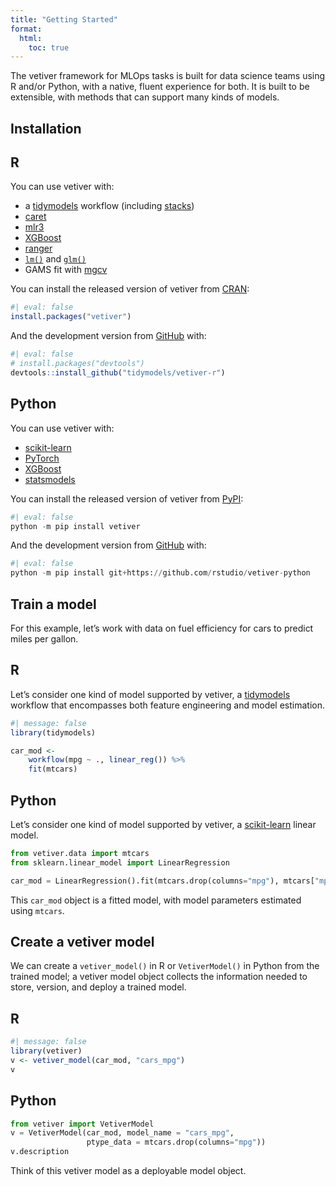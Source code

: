 ```yaml
---
title: "Getting Started"
format:
  html:
    toc: true
---
```


The vetiver framework for MLOps tasks is built for data science teams using R and/or Python, with a native, fluent experience for both.
It is built to be extensible, with methods that can support many kinds of models.

## Installation

::: {.panel-tabset group="language"}
## R

You can use vetiver with:

-   a [tidymodels](https://www.tidymodels.org/) workflow (including [stacks](https://stacks.tidymodels.org/))
-   [caret](https://topepo.github.io/caret/)
-   [mlr3](https://mlr3.mlr-org.com/)
-   [XGBoost](https://xgboost.readthedocs.io/en/latest/R-package/)
-   [ranger](https://cran.r-project.org/package=ranger)
-   [`lm()`](https://stat.ethz.ch/R-manual/R-patched/library/stats/html/lm.html) and [`glm()`](https://stat.ethz.ch/R-manual/R-patched/library/stats/html/glm.html)
-   GAMS fit with [mgcv](https://CRAN.R-project.org/package=mgcv)

You can install the released version of vetiver from [CRAN](https://cran.r-project.org/package=vetiver):

```r
#| eval: false
install.packages("vetiver")
```

And the development version from [GitHub](https://github.com/rstudio/vetiver-r) with:

```r
#| eval: false
# install.packages("devtools")
devtools::install_github("tidymodels/vetiver-r")
```

## Python

You can use vetiver with:

-   [scikit-learn](https://scikit-learn.org/)
-   [PyTorch](https://pytorch.org/)
-   [XGBoost](https://xgboost.readthedocs.io/en/stable/python/index.html)
-   [statsmodels](https://www.statsmodels.org/stable/index.html)

You can install the released version of vetiver from [PyPI](https://pypi.org/project/vetiver/):

```python
#| eval: false
python -m pip install vetiver
```

And the development version from [GitHub](https://github.com/rstudio/vetiver-python) with:

```python
#| eval: false
python -m pip install git+https://github.com/rstudio/vetiver-python
```
:::

## Train a model

For this example, let's work with data on fuel efficiency for cars to predict miles per gallon.

::: {.panel-tabset group="language"}
## R

Let's consider one kind of model supported by vetiver, a [tidymodels](https://www.tidymodels.org/) workflow that encompasses both feature engineering and model estimation.

```r
#| message: false
library(tidymodels)

car_mod <-
    workflow(mpg ~ ., linear_reg()) %>%
    fit(mtcars)
```

## Python

Let's consider one kind of model supported by vetiver, a [scikit-learn](https://scikit-learn.org/) linear model.

```python
from vetiver.data import mtcars
from sklearn.linear_model import LinearRegression

car_mod = LinearRegression().fit(mtcars.drop(columns="mpg"), mtcars["mpg"])
```
:::

This `car_mod` object is a fitted model, with model parameters estimated using `mtcars`.

## Create a vetiver model

We can create a `vetiver_model()` in R or `VetiverModel()` in Python from the trained model; a vetiver model object collects the information needed to store, version, and deploy a trained model.

::: {.panel-tabset group="language"}
## R

```r
#| message: false
library(vetiver)
v <- vetiver_model(car_mod, "cars_mpg")
v
```

## Python

```python
from vetiver import VetiverModel
v = VetiverModel(car_mod, model_name = "cars_mpg", 
                 ptype_data = mtcars.drop(columns="mpg"))
v.description
```
:::

Think of this vetiver model as a deployable model object.
